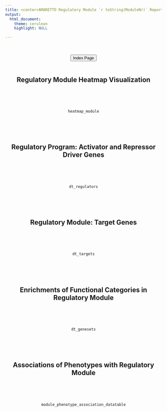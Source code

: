 ```yaml
---
title: <center>AMARETTO Regulatory Module `r toString(ModuleNr)` Report</center>
output: 
  html_document:
    theme: cerulean
    highlight: NULL

---
```

<center>
<br><br>
<a href="../index.html"><button type="button"  class="btn btn-primary">Index Page</button></a>
<br><br>

## Regulatory Module Heatmap Visualization
<br><br><br>
```r
heatmap_module
```
<br><br><br>

## Regulatory Program: Activator and Repressor Driver Genes
<br><br><br>
```r
dt_regulators
```
<br><br><br>

## Regulatory Module: Target Genes
<br><br><br>
```r
dt_targets
```
<br><br><br>

## Enrichments of Functional Categories in Regulatory Module
<br><br><br>
```r
dt_genesets
```

<br><br><br>

## Associations of Phenotypes with Regulatory Module

<br><br><br>

```r
module_phenotype_association_datatable
```

<br><br><br>

</center>
